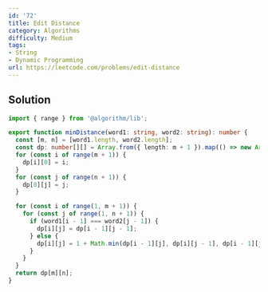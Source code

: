 ```yaml
---
id: '72'
title: Edit Distance
category: Algorithms
difficulty: Medium
tags:
- String
- Dynamic Programming
url: https://leetcode.com/problems/edit-distance
---
```


## Solution

```typescript filename="solution.ts" copy
import { range } from '@algorithm/lib';

export function minDistance(word1: string, word2: string): number {
  const [m, n] = [word1.length, word2.length];
  const dp: number[][] = Array.from({ length: m + 1 }).map(() => new Array(n + 1).fill(0));
  for (const i of range(m + 1)) {
    dp[i][0] = i;
  }
  for (const j of range(n + 1)) {
    dp[0][j] = j;
  }

  for (const i of range(1, m + 1)) {
    for (const j of range(1, n + 1)) {
      if (word1[i - 1] === word2[j - 1]) {
        dp[i][j] = dp[i - 1][j - 1];
      } else {
        dp[i][j] = 1 + Math.min(dp[i - 1][j], dp[i][j - 1], dp[i - 1][j - 1]);
      }
    }
  }
  return dp[m][n];
}
```

